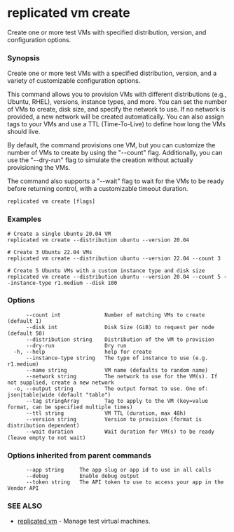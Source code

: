 # replicated vm create

Create one or more test VMs with specified distribution, version, and configuration options.

### Synopsis

Create one or more test VMs with a specified distribution, version, and a variety of customizable configuration options.

This command allows you to provision VMs with different distributions (e.g., Ubuntu, RHEL), versions, instance types, and more. You can set the number of VMs to create, disk size, and specify the network to use. If no network is provided, a new network will be created automatically. You can also assign tags to your VMs and use a TTL (Time-To-Live) to define how long the VMs should live.

By default, the command provisions one VM, but you can customize the number of VMs to create by using the "--count" flag. Additionally, you can use the "--dry-run" flag to simulate the creation without actually provisioning the VMs.

The command also supports a "--wait" flag to wait for the VMs to be ready before returning control, with a customizable timeout duration.

```
replicated vm create [flags]
```

### Examples

```
# Create a single Ubuntu 20.04 VM
replicated vm create --distribution ubuntu --version 20.04

# Create 3 Ubuntu 22.04 VMs
replicated vm create --distribution ubuntu --version 22.04 --count 3

# Create 5 Ubuntu VMs with a custom instance type and disk size
replicated vm create --distribution ubuntu --version 20.04 --count 5 --instance-type r1.medium --disk 100
```

### Options

```
      --count int              Number of matching VMs to create (default 1)
      --disk int               Disk Size (GiB) to request per node (default 50)
      --distribution string    Distribution of the VM to provision
      --dry-run                Dry run
  -h, --help                   help for create
      --instance-type string   The type of instance to use (e.g. r1.medium)
      --name string            VM name (defaults to random name)
      --network string         The network to use for the VM(s). If not supplied, create a new network
  -o, --output string          The output format to use. One of: json|table|wide (default "table")
      --tag stringArray        Tag to apply to the VM (key=value format, can be specified multiple times)
      --ttl string             VM TTL (duration, max 48h)
      --version string         Version to provision (format is distribution dependent)
      --wait duration          Wait duration for VM(s) to be ready (leave empty to not wait)
```

### Options inherited from parent commands

```
      --app string     The app slug or app id to use in all calls
      --debug          Enable debug output
      --token string   The API token to use to access your app in the Vendor API
```

### SEE ALSO

* [replicated vm](replicated-cli-vm)	 - Manage test virtual machines.

